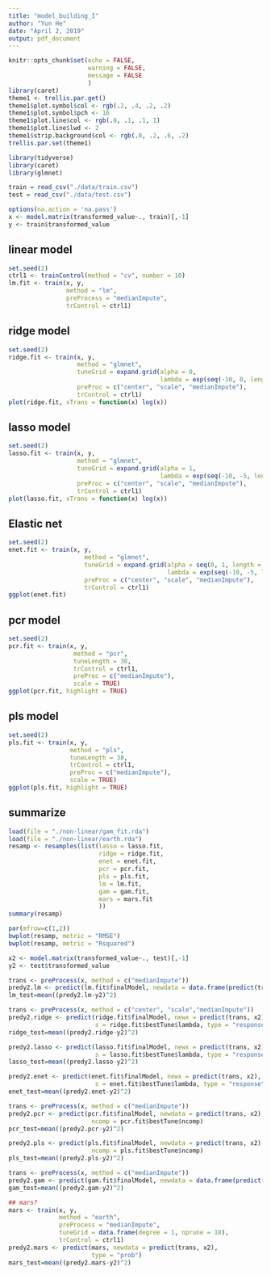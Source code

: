 ```yaml
---
title: "model_building_I"
author: "Yun He"
date: "April 2, 2019"
output: pdf_document
---
```


```r
knitr::opts_chunk$set(echo = FALSE,
                      warning = FALSE,
                      message = FALSE
                      )
library(caret)
theme1 <- trellis.par.get()
theme1$plot.symbol$col <- rgb(.2, .4, .2, .2) 
theme1$plot.symbol$pch <- 16
theme1$plot.line$col <- rgb(.8, .1, .1, 1) 
theme1$plot.line$lwd <- 2
theme1$strip.background$col <- rgb(.0, .2, .6, .2)
trellis.par.set(theme1)

library(tidyverse)
library(caret)
library(glmnet)
```

```r
train = read_csv("./data/train.csv")
test = read_csv("./data/test.csv")

options(na.action = 'na.pass')
x <- model.matrix(transformed_value~., train)[,-1]
y <- train$transformed_value
```

## linear model

```r
set.seed(2)
ctrl1 <- trainControl(method = "cv", number = 10)
lm.fit <- train(x, y,
                method = "lm",
                preProcess = "medianImpute",
                trControl = ctrl1)
```

## ridge model

```r
set.seed(2)
ridge.fit <- train(x, y,
                   method = "glmnet",
                   tuneGrid = expand.grid(alpha = 0, 
                                          lambda = exp(seq(-10, 0, length=100))),
                   preProc = c("center", "scale", "medianImpute"),
                   trControl = ctrl1)
plot(ridge.fit, xTrans = function(x) log(x))
```

## lasso model

```r
set.seed(2)
lasso.fit <- train(x, y,
                   method = "glmnet",
                   tuneGrid = expand.grid(alpha = 1, 
                                          lambda = exp(seq(-10, -5, length=100))),
                   preProc = c("center", "scale", "medianImpute"),
                   trControl = ctrl1)
plot(lasso.fit, xTrans = function(x) log(x))
```

## Elastic net

```r
set.seed(2)
enet.fit <- train(x, y,
                     method = "glmnet",
                     tuneGrid = expand.grid(alpha = seq(0, 1, length = 5), 
                                            lambda = exp(seq(-10, -5, length=50))),
                     preProc = c("center", "scale", "medianImpute"),
                     trControl = ctrl1)
ggplot(enet.fit)
```

## pcr model

```r
set.seed(2)
pcr.fit <- train(x, y,
                  method = "pcr",
                  tuneLength = 38,
                  trControl = ctrl1,
                  preProc = c("medianImpute"),
                  scale = TRUE)
ggplot(pcr.fit, highlight = TRUE)
```

## pls model

```r
set.seed(2)
pls.fit <- train(x, y,
                 method = "pls",
                 tuneLength = 38,
                 trControl = ctrl1,
                 preProc = c("medianImpute"),
                 scale = TRUE)
ggplot(pls.fit, highlight = TRUE)
```


## summarize

```r
load(file = "./non-linear/gam_fit.rda")
load(file = "./non-linear/earth.rda")
resamp <- resamples(list(lasso = lasso.fit, 
                         ridge = ridge.fit,
                         enet = enet.fit,
                         pcr = pcr.fit, 
                         pls = pls.fit,
                         lm = lm.fit,
                         gam = gam.fit,
                         mars = mars.fit
                         ))
summary(resamp)

par(mfrow=c(1,2))
bwplot(resamp, metric = "RMSE")
bwplot(resamp, metric = "Rsquared")

```

```r
x2 <- model.matrix(transformed_value~., test)[,-1]
y2 <- test$transformed_value

trans <- preProcess(x, method = c("medianImpute"))
predy2.lm <- predict(lm.fit$finalModel, newdata = data.frame(predict(trans, x2)))
lm_test=mean((predy2.lm-y2)^2)

trans <- preProcess(x, method = c("center", "scale","medianImpute"))
predy2.ridge <- predict(ridge.fit$finalModel, newx = predict(trans, x2), 
                        s = ridge.fit$bestTune$lambda, type = "response")
ridge_test=mean((predy2.ridge-y2)^2)

predy2.lasso <- predict(lasso.fit$finalModel, newx = predict(trans, x2), 
                        s = lasso.fit$bestTune$lambda, type = "response")
lasso_test=mean((predy2.lasso-y2)^2)

predy2.enet <- predict(enet.fit$finalModel, newx = predict(trans, x2), 
                        s = enet.fit$bestTune$lambda, type = "response")
enet_test=mean((predy2.enet-y2)^2)

trans <- preProcess(x, method = c("medianImpute"))
predy2.pcr <- predict(pcr.fit$finalModel, newdata = predict(trans, x2), 
                       ncomp = pcr.fit$bestTune$ncomp)
pcr_test=mean((predy2.pcr-y2)^2)

predy2.pls <- predict(pls.fit$finalModel, newdata = predict(trans, x2), 
                       ncomp = pls.fit$bestTune$ncomp)
pls_test=mean((predy2.pls-y2)^2)

trans <- preProcess(x, method = c("medianImpute"))
predy2.gam <- predict(gam.fit$finalModel, newdata = data.frame(predict(trans, x2)))
gam_test=mean((predy2.gam-y2)^2)

## mars?
mars <- train(x, y,
              method = "earth",
              preProcess = "medianImpute",
              tuneGrid = data.frame(degree = 1, nprune = 18),
              trControl = ctrl1)
predy2.mars <- predict(mars, newdata = predict(trans, x2),
                       type = "prob")
mars_test=mean((predy2.mars-y2)^2)
```

